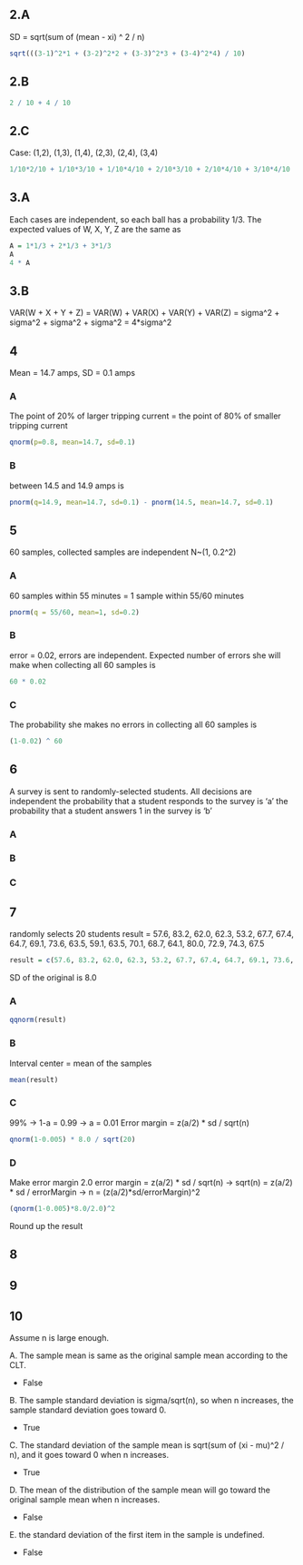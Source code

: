 ## 2.A
SD = sqrt(sum of (mean - xi) ^ 2 / n)
```r
sqrt(((3-1)^2*1 + (3-2)^2*2 + (3-3)^2*3 + (3-4)^2*4) / 10)
```

## 2.B
```r
2 / 10 + 4 / 10
```

## 2.C
Case: (1,2), (1,3), (1,4), (2,3), (2,4), (3,4)
```r
1/10*2/10 + 1/10*3/10 + 1/10*4/10 + 2/10*3/10 + 2/10*4/10 + 3/10*4/10
```

## 3.A
Each cases are independent, so each ball has a probability 1/3.
The expected values of W, X, Y, Z are the same as
```r
A = 1*1/3 + 2*1/3 + 3*1/3
A
4 * A
```

## 3.B
VAR(W + X + Y + Z) = VAR(W) + VAR(X) + VAR(Y) + VAR(Z) = sigma^2 + sigma^2 + sigma^2 + sigma^2 = 4*sigma^2

## 4
Mean = 14.7 amps, SD = 0.1 amps

### A
The point of 20% of larger tripping current = the point of 80% of smaller tripping current
```r
qnorm(p=0.8, mean=14.7, sd=0.1)
```

### B
between 14.5 and 14.9 amps is
```r
pnorm(q=14.9, mean=14.7, sd=0.1) - pnorm(14.5, mean=14.7, sd=0.1)
```

## 5
60 samples, collected samples are independent N~(1, 0.2^2)

### A
60 samples within 55 minutes = 1 sample within 55/60 minutes
```r
pnorm(q = 55/60, mean=1, sd=0.2)
```

### B
error = 0.02, errors are independent. Expected number of errors she will make when collecting all 60 samples is
```r
60 * 0.02
```

### C
The probability she makes no errors in collecting all 60 samples is
```r
(1-0.02) ^ 60
```

## 6
A survey is sent to  randomly-selected students.
All decisions are independent
the probability that a student responds to the survey is 'a'
the probability that a student answers 1 in the survey is 'b'

### A
### B
### C

## 7
randomly selects 20 students
result = 57.6, 83.2, 62.0, 62.3, 53.2, 67.7, 67.4, 64.7, 69.1, 73.6, 63.5, 59.1, 63.5, 70.1, 68.7, 64.1, 80.0, 72.9, 74.3, 67.5
```r
result = c(57.6, 83.2, 62.0, 62.3, 53.2, 67.7, 67.4, 64.7, 69.1, 73.6, 63.5, 59.1, 63.5, 70.1, 68.7, 64.1, 80.0, 72.9, 74.3, 67.5)
```
SD of the original is 8.0

### A
```r
qqnorm(result)
```

### B
Interval center = mean of the samples
```r
mean(result)
```


### C
99% -> 1-a = 0.99 -> a = 0.01
Error margin = z(a/2) * sd / sqrt(n)
```r
qnorm(1-0.005) * 8.0 / sqrt(20)
```

### D
Make error margin 2.0
error margin = z(a/2) * sd / sqrt(n) -> sqrt(n) = z(a/2) * sd / errorMargin
-> n = (z(a/2)*sd/errorMargin)^2
```r
(qnorm(1-0.005)*8.0/2.0)^2
```
Round up the result

## 8
## 9

## 10
Assume n is large enough.

A. The sample mean is same as the original sample mean according to the CLT.

- False

B. The sample standard deviation is sigma/sqrt(n), so when n increases, the sample standard deviation goes toward 0.

- True

C. The standard deviation of the sample mean is sqrt(sum of (xi - mu)^2 / n), and it goes toward 0 when n increases.

- True

D. The mean of the distribution of the sample mean will go toward the original sample mean when n increases.

- False

E. the standard deviation of the first item in the sample is undefined.

- False